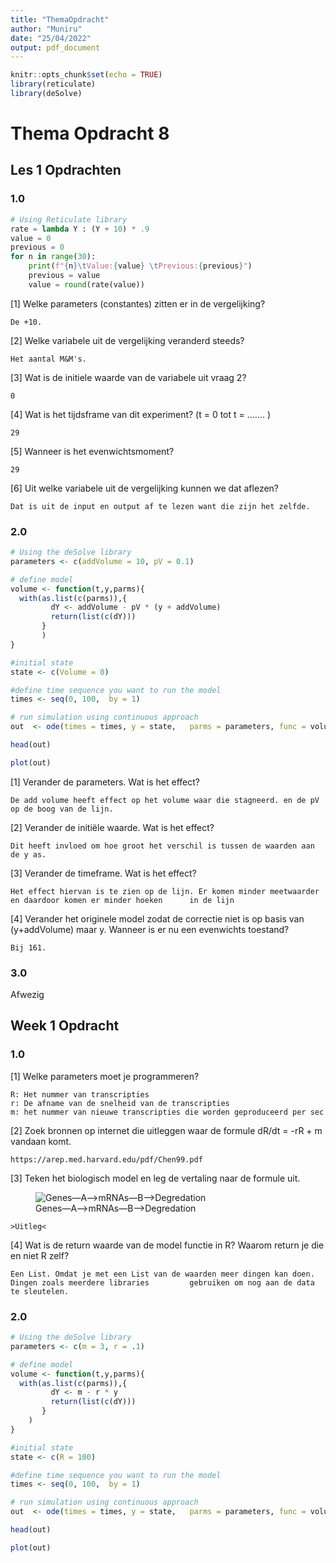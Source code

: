 ```yaml
---
title: "ThemaOpdracht"
author: "Muniru"
date: "25/04/2022"
output: pdf_document
---
```


```r
knitr::opts_chunk$set(echo = TRUE)
library(reticulate)
library(deSolve)
```
# Thema Opdracht 8

## Les 1 Opdrachten

### 1.0

```python
# Using Reticulate library
rate = lambda Y : (Y + 10) * .9
value = 0
previous = 0
for n in range(30):
    print(f"{n}\tValue:{value} \tPrevious:{previous}")
    previous = value
    value = round(rate(value))
```

[1] Welke parameters (constantes) zitten er in de vergelijking?

    De +10.
[2] Welke variabele uit de vergelijking veranderd steeds?

    Het aantal M&M's.
[3] Wat is de initiele waarde van de variabele uit vraag 2?

    0
[4] Wat is het tijdsframe van dit experiment? (t = 0 tot t = ……. )

    29
[5] Wanneer is het evenwichtsmoment?

    29
[6] Uit welke variabele uit de vergelijking kunnen we dat aflezen?
    
    Dat is uit de input en output af te lezen want die zijn het zelfde.
    
### 2.0 

```r
# Using the deSolve library
parameters <- c(addVolume = 10, pV = 0.1) 

# define model 
volume <- function(t,y,parms){
  with(as.list(c(parms)),{
         dY <- addVolume - pV * (y + addVolume)
         return(list(c(dY)))
       }
       )
}

#initial state
state <- c(Volume = 0)

#define time sequence you want to run the model
times <- seq(0, 100,  by = 1)

# run simulation using continuous approach
out  <- ode(times = times, y = state,   parms = parameters, func = volume, method = "euler")

head(out)

plot(out)
```

[1] Verander de parameters. Wat is het effect?

    De add volume heeft effect op het volume waar die stagneerd. en de pV op de boog van de lijn.
[2] Verander de initiële waarde. Wat is het effect?

    Dit heeft invloed om hoe groot het verschil is tussen de waarden aan de y as.
[3] Verander de timeframe. Wat is het effect?

    Het effect hiervan is te zien op de lijn. Er komen minder meetwaarder en daardoor komen er minder hoeken      in de lijn
[4] Verander het originele model zodat de correctie niet is op basis van (y+addVolume) maar y. Wanneer is er      nu een evenwichts toestand?

    Bij 161.

### 3.0

Afwezig 

## Week 1 Opdracht

### 1.0

[1] Welke parameters moet je programmeren?

    R: Het nummer van transcripties
    r: De afname van de snelheid van de transcripties
    m: het nummer van nieuwe transcripties die worden geproduceerd per sec    
[2] Zoek bronnen op internet die uitleggen waar de formule dR/dt = -rR + m vandaan komt.

    https://arep.med.harvard.edu/pdf/Chen99.pdf
[3] Teken het biologisch model en leg de vertaling naar de formule uit.

![Genes---A--->mRNAs---B--->Degredation](images/Genes_Drawing.jpg)

    >Uitleg<
[4] Wat is de return waarde van de model functie in R? Waarom return je die en niet R zelf?

    Een List. Omdat je met een List van de waarden meer dingen kan doen. Dingen zoals meerdere libraries         gebruiken om nog aan de data te sleutelen.
    
### 2.0

```r
# Using the deSolve library
parameters <- c(m = 3, r = .1)

# define model 
volume <- function(t,y,parms){
  with(as.list(c(parms)),{
         dY <- m - r * y 
         return(list(c(dY)))
       }
    )
}

#initial state
state <- c(R = 100)

#define time sequence you want to run the model
times <- seq(0, 100,  by = 1)

# run simulation using continuous approach
out  <- ode(times = times, y = state,   parms = parameters, func = volume, method = "euler")

head(out)

plot(out)
```

